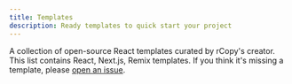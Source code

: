 ---
title: Templates
description: Ready templates to quick start your project
---

A collection of open-source React templates curated by rCopy's creator. This list contains React, Next.js, Remix templates. 
If you think it's missing a template, please [open an issue](https://github.com/mehdibha/rcopy/issues/new).
